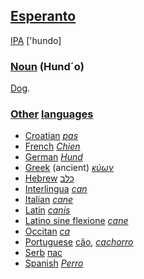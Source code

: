 ==[[Esperanto]]==

[[IPA]] ['hundo]

=== [[Noun]] (Hund´o) ===

[[Dog]].

=== '''[[Other]] [[language|languages]]''' ===

*[[Croatian]] ''[[pas]]''
*[[French]] ''[[Chien]]''
*[[German]] ''[[Hund]]''
*[[Greek]] (ancient) ''[[κύων]]''
*[[Hebrew]] [[כלב]]
*[[Interlingua]] ''[[can]]''
*[[Italian]] ''[[cane]]''
*[[Latin]] ''[[canis]]''
*[[Latino sine flexione]] ''[[cane]]''
*[[Occitan]] ''[[ca]]''
*[[Portuguese]] [[cão]], ''[[cachorro]]''
*[[Serb]] [[пас]]
*[[Spanish]] ''[[Perro]]''